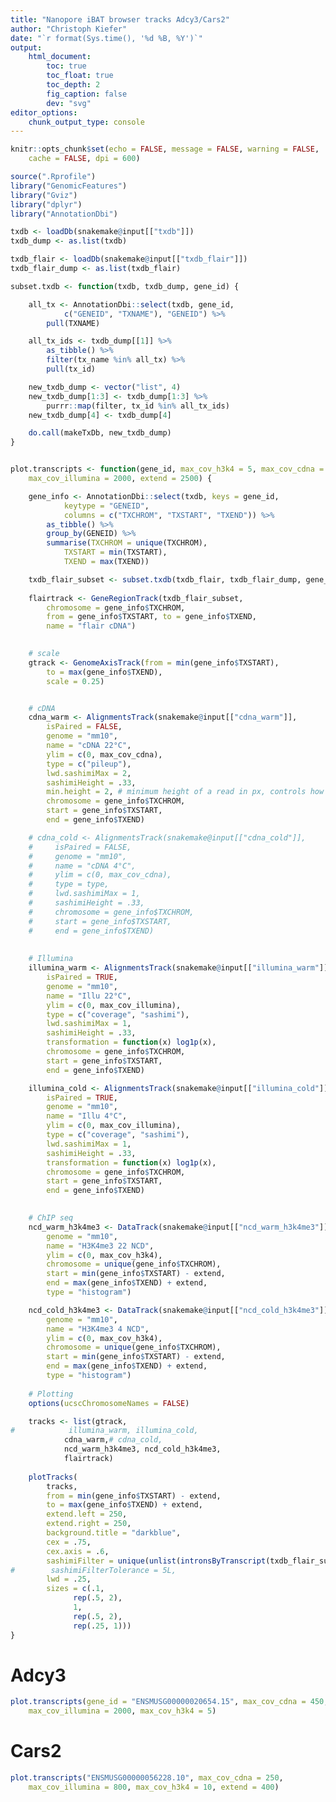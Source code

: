 ```yaml
---
title: "Nanopore iBAT browser tracks Adcy3/Cars2"
author: "Christoph Kiefer"
date: "`r format(Sys.time(), '%d %B, %Y')`"
output:
    html_document:
        toc: true
        toc_float: true
        toc_depth: 2
        fig_caption: false
        dev: "svg"
editor_options:
    chunk_output_type: console
---
```


```r
knitr::opts_chunk$set(echo = FALSE, message = FALSE, warning = FALSE,
    cache = FALSE, dpi = 600)
```

```r
source(".Rprofile")
library("GenomicFeatures")
library("Gviz")
library("dplyr")
library("AnnotationDbi")
```


```r
txdb <- loadDb(snakemake@input[["txdb"]])
txdb_dump <- as.list(txdb)

txdb_flair <- loadDb(snakemake@input[["txdb_flair"]])
txdb_flair_dump <- as.list(txdb_flair)
```


```r
subset.txdb <- function(txdb, txdb_dump, gene_id) {

    all_tx <- AnnotationDbi::select(txdb, gene_id,
            c("GENEID", "TXNAME"), "GENEID") %>%
        pull(TXNAME)

    all_tx_ids <- txdb_dump[[1]] %>%
        as_tibble() %>%
        filter(tx_name %in% all_tx) %>%
        pull(tx_id)

    new_txdb_dump <- vector("list", 4)
    new_txdb_dump[1:3] <- txdb_dump[1:3] %>%
        purrr::map(filter, tx_id %in% all_tx_ids)
    new_txdb_dump[4] <- txdb_dump[4]

    do.call(makeTxDb, new_txdb_dump)
}


plot.transcripts <- function(gene_id, max_cov_h3k4 = 5, max_cov_cdna = 300,
    max_cov_illumina = 2000, extend = 2500) {

    gene_info <- AnnotationDbi::select(txdb, keys = gene_id,
            keytype = "GENEID",
            columns = c("TXCHROM", "TXSTART", "TXEND")) %>%
        as_tibble() %>%
        group_by(GENEID) %>%
        summarise(TXCHROM = unique(TXCHROM),
            TXSTART = min(TXSTART),
            TXEND = max(TXEND))

    txdb_flair_subset <- subset.txdb(txdb_flair, txdb_flair_dump, gene_id)
    
    flairtrack <- GeneRegionTrack(txdb_flair_subset,
        chromosome = gene_info$TXCHROM,
        from = gene_info$TXSTART, to = gene_info$TXEND,
        name = "flair cDNA")

    
    # scale
    gtrack <- GenomeAxisTrack(from = min(gene_info$TXSTART),
        to = max(gene_info$TXEND),
        scale = 0.25)


    # cDNA
    cdna_warm <- AlignmentsTrack(snakemake@input[["cdna_warm"]],
        isPaired = FALSE,
        genome = "mm10",
        name = "cDNA 22°C",
        ylim = c(0, max_cov_cdna),
        type = c("pileup"),
        lwd.sashimiMax = 2,
        sashimiHeight = .33,
        min.height = 2, # minimum height of a read in px, controls how many read are plotted
        chromosome = gene_info$TXCHROM,
        start = gene_info$TXSTART,
        end = gene_info$TXEND)

    # cdna_cold <- AlignmentsTrack(snakemake@input[["cdna_cold"]],
    #     isPaired = FALSE,
    #     genome = "mm10",
    #     name = "cDNA 4°C",
    #     ylim = c(0, max_cov_cdna),
    #     type = type,
    #     lwd.sashimiMax = 1,
    #     sashimiHeight = .33,
    #     chromosome = gene_info$TXCHROM,
    #     start = gene_info$TXSTART,
    #     end = gene_info$TXEND)
    
    
    # Illumina
    illumina_warm <- AlignmentsTrack(snakemake@input[["illumina_warm"]],
        isPaired = TRUE,
        genome = "mm10",
        name = "Illu 22°C",
        ylim = c(0, max_cov_illumina),
        type = c("coverage", "sashimi"),
        lwd.sashimiMax = 1,
        sashimiHeight = .33,
        transformation = function(x) log1p(x),
        chromosome = gene_info$TXCHROM,
        start = gene_info$TXSTART,
        end = gene_info$TXEND)

    illumina_cold <- AlignmentsTrack(snakemake@input[["illumina_cold"]],
        isPaired = TRUE,
        genome = "mm10",
        name = "Illu 4°C",
        ylim = c(0, max_cov_illumina),
        type = c("coverage", "sashimi"),
        lwd.sashimiMax = 1,
        sashimiHeight = .33,
        transformation = function(x) log1p(x),
        chromosome = gene_info$TXCHROM,
        start = gene_info$TXSTART,
        end = gene_info$TXEND)

    
    # ChIP seq
    ncd_warm_h3k4me3 <- DataTrack(snakemake@input[["ncd_warm_h3k4me3"]],
        genome = "mm10",
        name = "H3K4me3 22 NCD",
        ylim = c(0, max_cov_h3k4),
        chromosome = unique(gene_info$TXCHROM),
        start = min(gene_info$TXSTART) - extend,
        end = max(gene_info$TXEND) + extend,
        type = "histogram")

    ncd_cold_h3k4me3 <- DataTrack(snakemake@input[["ncd_cold_h3k4me3"]],
        genome = "mm10",
        name = "H3K4me3 4 NCD",
        ylim = c(0, max_cov_h3k4),
        chromosome = unique(gene_info$TXCHROM),
        start = min(gene_info$TXSTART) - extend,
        end = max(gene_info$TXEND) + extend,
        type = "histogram")
    
    # Plotting
    options(ucscChromosomeNames = FALSE)

    tracks <- list(gtrack,
#            illumina_warm, illumina_cold,
            cdna_warm,# cdna_cold,
            ncd_warm_h3k4me3, ncd_cold_h3k4me3,
            flairtrack)
    
    plotTracks(
        tracks,
        from = min(gene_info$TXSTART) - extend,
        to = max(gene_info$TXEND) + extend,
        extend.left = 250,
        extend.right = 250,
        background.title = "darkblue",
        cex = .75,
        cex.axis = .6, 
        sashimiFilter = unique(unlist(intronsByTranscript(txdb_flair_subset))), #intronicParts(txdb_flair_subset),
#        sashimiFilterTolerance = 5L,
        lwd = .25,
        sizes = c(.1, 
              rep(.5, 2),
              1,
              rep(.5, 2),
              rep(.25, 1)))
}
```

# Adcy3

```r
plot.transcripts(gene_id = "ENSMUSG00000020654.15", max_cov_cdna = 450,
    max_cov_illumina = 2000, max_cov_h3k4 = 5)
```

# Cars2

```r
plot.transcripts("ENSMUSG00000056228.10", max_cov_cdna = 250,
    max_cov_illumina = 800, max_cov_h3k4 = 10, extend = 400)
```

